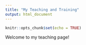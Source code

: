 ```yaml
---
title: "My Teaching and Training"
output: html_document
---
```


```r
knitr::opts_chunk$set(echo = TRUE)
```

Welcome to my teaching page! 